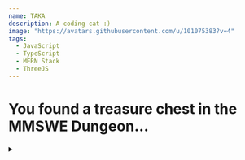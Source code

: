 ```yaml
---
name: TAKA
description: A coding cat :)
image: "https://avatars.githubusercontent.com/u/101075383?v=4"
tags:
  - JavaScript
  - TypeScript
  - MERN Stack
  - ThreeJS
---
```


<div className='text-center'>
  <h1>You found a treasure chest in the MMSWE Dungeon...</h1>
<details className="relative mx-auto my-5">
  <summary className="absolute left-[50%] -translate-x-[50%] top-[100px] inline-block cursor-pointer">
    <div className="w-[300px] h-[70px] bg-orange-400 rounded-t-3xl" />
    <div className="w-[300px] h-[10px] bg-orange-950 flex items-center justify-center">
      <span className="w-[50px] h-[30px] bg-white" />
    </div>
    <div className="w-[300px] h-[160px] bg-orange-400 rounded-b-xl" />
  </summary>
  <div className="w-[350px] sm:w-[400px] absolute top-[50px] left-[50%] -translate-x-[50%] bg-yellow-100 text-black py-10 px-8 rounded-lg" style={{ boxShadow: "0px 0px 100px 5px rgba(0, 0, 0, 0.4)" }}>
    <h2 className="font-bold text-2xl mb-5">About Taka</h2>
    <span className="italic text-sm text-justify">
      A JavaScript developer who is currently interested in Three.js.<br /><br />
      He loves cats and drinking tea.<br /><br />
      He thinks that there is no real right or wrong in the world, only different perspectives.<br /><br />
      He likes random weird games like Undertale, Mother 2 (Earthbound), and farming games like Harvest Moon.<br /><br />
      He has worked with MERN stack, Nextjs, geolocations APIs, AWS, animations and PixiJS for Indian, Singaporean, Hong Kong companies.<br /><br />
      Find him on <a href="https://www.facebook.com/joichiro.takao" target="_blank" rel="noopener noreferrer" className="font-semibold underline">Facebook</a>.
    </span>
  </div>
</details>

</div>
